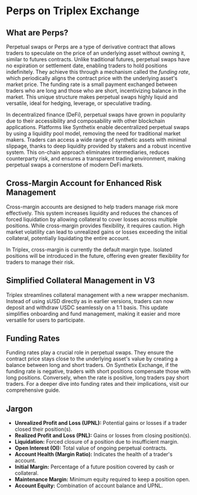 # Perps on Triplex Exchange

## What are Perps?

Perpetual swaps or Perps are a type of derivative contract that allows traders to speculate on the price of an underlying asset without owning it, similar to futures contracts. Unlike traditional futures, perpetual swaps have no expiration or settlement date, enabling traders to hold positions indefinitely. They achieve this through a mechanism called the _funding rate_, which periodically aligns the contract price with the underlying asset's market price. The funding rate is a small payment exchanged between traders who are long and those who are short, incentivizing balance in the market. This unique structure makes perpetual swaps highly liquid and versatile, ideal for hedging, leverage, or speculative trading.

In decentralized finance (DeFi), perpetual swaps have grown in popularity due to their accessibility and composability with other blockchain applications. Platforms like Synthetix enable decentralized perpetual swaps by using a liquidity pool model, removing the need for traditional market makers. Traders can access a wide range of synthetic assets with minimal slippage, thanks to deep liquidity provided by stakers and a robust incentive system. This on-chain approach eliminates intermediaries, reduces counterparty risk, and ensures a transparent trading environment, making perpetual swaps a cornerstone of modern DeFi markets.

## Cross-Margin Account for Enhanced Risk Management

Cross-margin accounts are designed to help traders manage risk more effectively. This system increases liquidity and reduces the chances of forced liquidation by allowing collateral to cover losses across multiple positions. While cross-margin provides flexibility, it requires caution. High market volatility can lead to unrealized gains or losses exceeding the initial collateral, potentially liquidating the entire account.

In Triplex, cross-margin is currently the default margin type. Isolated positions will be introduced in the future, offering even greater flexibility for traders to manage their risk.

## Simplified Collateral Management in V3

Triplex streamlines collateral management with a new wrapper mechanism. Instead of using sUSD directly as in earlier versions, traders can now deposit and withdraw USDC seamlessly on a 1:1 basis. This update simplifies onboarding and fund management, making it easier and more versatile for users to participate.

## Funding Rates

Funding rates play a crucial role in perpetual swaps. They ensure the contract price stays close to the underlying asset's value by creating a balance between long and short traders. On Synthetix Exchange, if the funding rate is negative, traders with short positions compensate those with long positions. Conversely, when the rate is positive, long traders pay short traders. For a deeper dive into funding rates and their implications, visit our comprehensive guide.

## Jargon

- **Unrealized Profit and Loss (UPNL):** Potential gains or losses if a trader closed their position(s).
- **Realized Profit and Loss (PNL):** Gains or losses from closing position(s).
- **Liquidation:** Forced closure of a position due to insufficient margin.
- **Open Interest (OI):** Total value of ongoing perpetual contracts.
- **Account Health (Margin Ratio):** Indicates the health of a trader's account.
- **Initial Margin:** Percentage of a future position covered by cash or collateral.
- **Maintenance Margin:** Minimum equity required to keep a position open.
- **Account Equity:** Combination of account balance and UPNL. 